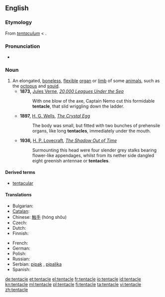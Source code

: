 ==English==

===Etymology===
From {{etyl|la}} ''[[tentaculum]]'' < {{term|tento|tentō|lang=la}}.

===Pronunciation===
* {{audio|en-us-tentacle.ogg|Audio (US)}}

===Noun===
{{en-noun}}

# An elongated, [[boneless]], [[flexible]] [[organ]] or [[limb]] of some [[animal]]s, such as the [[octopus]] and [[squid]].
#* '''1873,''' [[s:Author:Jules Verne|Jules Verne]], ''[http://etext.lib.virginia.edu/etcbin/ot2www-pubeng?specfile=/texts/english/modeng/publicsearch/modengpub.o2w&act=surround&offset=657864232&tag=Verne,+Jules,+1828-1905:+Twenty+Thousand+Leagues+Under+the+Sea,+1873&query=+tentacle&id=VerTwen 20,000 Leagues Under the Sea]''
#*: With one blow of the axe, Captain Nemo cut this formidable '''tentacle''', that slid wriggling down the ladder.
#* '''1897,''' [[s:Author:H._G._Wells|H. G. Wells]], ''[[s:The_Crystal_Egg|The Crystal Egg]]''
#*: The body was small, but fitted with two bunches of prehensile organs, like long '''tentacles''', immediately under the mouth.
#* '''1936,''' [[s:Author:Howard_Phillips_Lovecraft|H. P. Lovecraft]], ''[[s:The_Shadow_Out_of_Time/Chapter_4|The Shadow Out of Time]]''
#*: Surmounting this head were four slender grey stalks bearing flower-like appendages, whilst from its nether side dangled eight greenish antennae or '''tentacles'''.

====Derived terms====
* [[tentacular]]

====Translations====
{{trans-top|elongated, boneless, flexible appendage}}
* Bulgarian: {{t|bg|пипало|m}}
* [[Catalan]]: {{t-|ca|tentacle|m}}
* Chinese: [[触手]] (hóng shǒu)
* Czech: {{t-|cs|chapadlo|n}}
* Dutch: {{t|nl|tentakel|n}}
* Finnish: {{t+|fi|lonkero}}
{{trans-mid}}
* French: {{t+|fr|tentacule|m}}
* German: {{t+|de|Tentakel|m}}
* Polish: {{t-|pl|macka|n}}
* Russian: {{t|ru|щупальце|n|tr=š'úpal'ce}}
* Serbian: [[pipak]] {{m}}, [[pipaljka]] {{f}}
* Spanish: {{t-|es|tentáculo|m}}
{{trans-bottom}}

[[de:tentacle]]
[[et:tentacle]]
[[el:tentacle]]
[[fr:tentacle]]
[[io:tentacle]]
[[id:tentacle]]
[[kn:tentacle]]
[[ml:tentacle]]
[[pl:tentacle]]
[[fi:tentacle]]
[[ta:tentacle]]
[[vi:tentacle]]
[[zh:tentacle]]